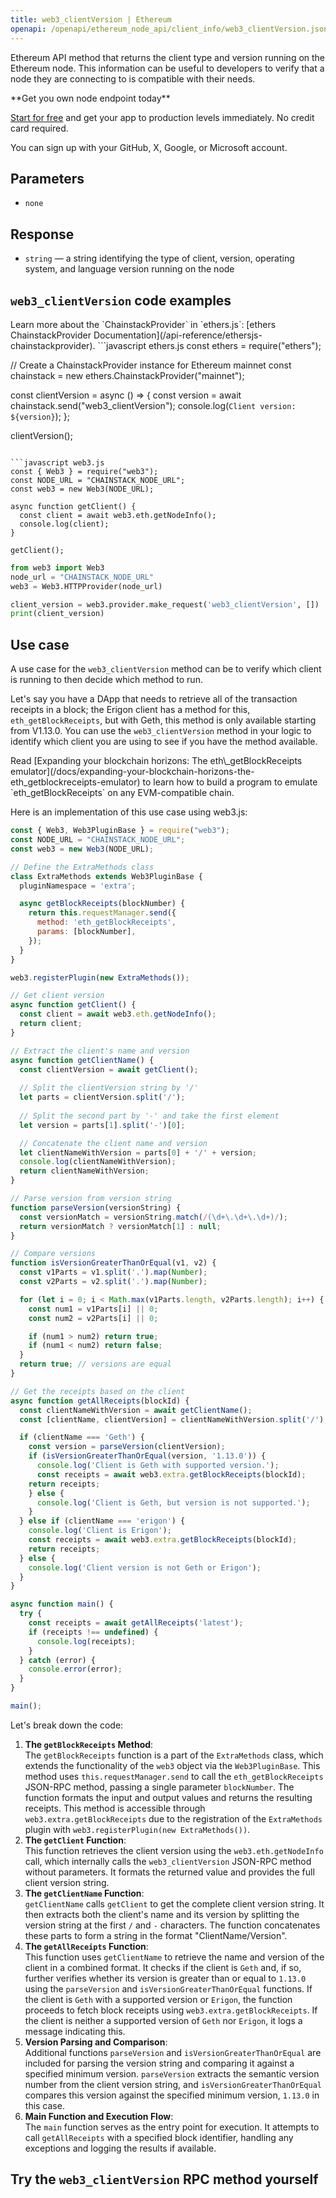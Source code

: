 ---
title: web3_clientVersion | Ethereum
openapi: /openapi/ethereum_node_api/client_info/web3_clientVersion.json POST /0a9d79d93fb2f4a4b1e04695da2b77a7
---

Ethereum API method that returns the client type and version running on the Ethereum node. This information can be useful to developers to verify that a node they are connecting to is compatible with their needs.

<Check>
**Get you own node endpoint today**

[Start for free](https://console.chainstack.com/) and get your app to production levels immediately. No credit card required.

You can sign up with your GitHub, X, Google, or Microsoft account.
</Check>


## Parameters

* `none`

## Response

* `string` — a string identifying the type of client, version, operating system, and language version running on the node

## `web3_clientVersion` code examples

<Note>
Learn more about the `ChainstackProvider` in `ethers.js`: [ethers ChainstackProvider Documentation](/api-reference/ethersjs-chainstackprovider).
</Note>

<CodeGroup>
```javascript ethers.js
const ethers = require("ethers");

// Create a ChainstackProvider instance for Ethereum mainnet
const chainstack = new ethers.ChainstackProvider("mainnet");

const clientVersion = async () => {
  const version = await chainstack.send("web3_clientVersion");
  console.log(`Client version: ${version}`);
};

clientVersion();
```

```javascript web3.js
const { Web3 } = require("web3");
const NODE_URL = "CHAINSTACK_NODE_URL";
const web3 = new Web3(NODE_URL);

async function getClient() {
  const client = await web3.eth.getNodeInfo();
  console.log(client);
}

getClient();
```

```python web3.py
from web3 import Web3  
node_url = "CHAINSTACK_NODE_URL"
web3 = Web3.HTTPProvider(node_url)

client_version = web3.provider.make_request('web3_clientVersion', [])
print(client_version)
```
</CodeGroup>


## Use case

A use case for the `web3_clientVersion` method can be to verify which client is running to then decide which method to run.

Let's say you have a DApp that needs to retrieve all of the transaction receipts in a block; the Erigon client has a method for this, `eth_getBlockReceipts`, but with Geth, this method is only available starting from V1.13.0. You can use the `web3_clientVersion` method in your logic to identify which client you are using to see if you have the method available.

<Note>
Read [Expanding your blockchain horizons: The eth\_getBlockReceipts emulator](/docs/expanding-your-blockchain-horizons-the-eth_getblockreceipts-emulator) to learn how to build a program to emulate `eth_getBlockReceipts` on any EVM-compatible chain.
</Note>


Here is an implementation of this use case using web3.js:

```javascript index.js
const { Web3, Web3PluginBase } = require("web3");
const NODE_URL = "CHAINSTACK_NODE_URL";
const web3 = new Web3(NODE_URL);

// Define the ExtraMethods class
class ExtraMethods extends Web3PluginBase {
  pluginNamespace = 'extra';

  async getBlockReceipts(blockNumber) {
    return this.requestManager.send({
      method: 'eth_getBlockReceipts',
      params: [blockNumber],
    });
  }
}

web3.registerPlugin(new ExtraMethods());

// Get client version
async function getClient() {
  const client = await web3.eth.getNodeInfo();
  return client;
}

// Extract the client's name and version
async function getClientName() {
  const clientVersion = await getClient();
  
  // Split the clientVersion string by '/'
  let parts = clientVersion.split('/');
  
  // Split the second part by '-' and take the first element
  let version = parts[1].split('-')[0];

  // Concatenate the client name and version
  let clientNameWithVersion = parts[0] + '/' + version;
  console.log(clientNameWithVersion);
  return clientNameWithVersion;
}

// Parse version from version string
function parseVersion(versionString) {
  const versionMatch = versionString.match(/(\d+\.\d+\.\d+)/);
  return versionMatch ? versionMatch[1] : null;
}

// Compare versions
function isVersionGreaterThanOrEqual(v1, v2) {
  const v1Parts = v1.split('.').map(Number);
  const v2Parts = v2.split('.').map(Number);

  for (let i = 0; i < Math.max(v1Parts.length, v2Parts.length); i++) {
    const num1 = v1Parts[i] || 0;
    const num2 = v2Parts[i] || 0;

    if (num1 > num2) return true;
    if (num1 < num2) return false;
  }
  return true; // versions are equal
}

// Get the receipts based on the client
async function getAllReceipts(blockId) {
  const clientNameWithVersion = await getClientName();
  const [clientName, clientVersion] = clientNameWithVersion.split('/');

  if (clientName === 'Geth') {
    const version = parseVersion(clientVersion);
    if (isVersionGreaterThanOrEqual(version, '1.13.0')) {
      console.log('Client is Geth with supported version.');
      const receipts = await web3.extra.getBlockReceipts(blockId);
    return receipts;
    } else {
      console.log('Client is Geth, but version is not supported.');
    }
  } else if (clientName === 'erigon') {
    console.log('Client is Erigon');
    const receipts = await web3.extra.getBlockReceipts(blockId);
    return receipts;
  } else {
    console.log('Client version is not Geth or Erigon');
  }
}

async function main() {
  try {
    const receipts = await getAllReceipts('latest');
    if (receipts !== undefined) {
      console.log(receipts);
    }
  } catch (error) {
    console.error(error);
  }
}

main();
```


Let's break down the code:

1. **The `getBlockReceipts` Method**:  
   The `getBlockReceipts` function is a part of the `ExtraMethods` class, which extends the functionality of the `web3` object via the `Web3PluginBase`. This method uses `this.requestManager.send` to call the `eth_getBlockReceipts` JSON-RPC method, passing a single parameter `blockNumber`. The function formats the input and output values and returns the resulting receipts. This method is accessible through `web3.extra.getBlockReceipts` due to the registration of the `ExtraMethods` plugin with `web3.registerPlugin(new ExtraMethods())`.
2. **The `getClient` Function**:  
   This function retrieves the client version using the `web3.eth.getNodeInfo` call, which internally calls the `web3_clientVersion` JSON-RPC method without parameters. It formats the returned value and provides the full client version string.
3. **The `getClientName` Function**:  
   `getClientName` calls `getClient` to get the complete client version string. It then extracts both the client's name and its version by splitting the version string at the first `/` and `-` characters. The function concatenates these parts to form a string in the format "ClientName/Version".
4. **The `getAllReceipts` Function**:  
   This function uses `getClientName` to retrieve the name and version of the client in a combined format. It checks if the client is `Geth` and, if so, further verifies whether its version is greater than or equal to `1.13.0` using the `parseVersion` and `isVersionGreaterThanOrEqual` functions. If the client is `Geth` with a supported version or `Erigon`, the function proceeds to fetch block receipts using `web3.extra.getBlockReceipts`. If the client is neither a supported version of `Geth` nor `Erigon`, it logs a message indicating this.
5. **Version Parsing and Comparison**:  
   Additional functions `parseVersion` and `isVersionGreaterThanOrEqual` are included for parsing the version string and comparing it against a specified minimum version. `parseVersion` extracts the semantic version number from the client version string, and `isVersionGreaterThanOrEqual` compares this version against the specified minimum version, `1.13.0` in this case.
6. **Main Function and Execution Flow**:  
   The `main` function serves as the entry point for execution. It attempts to call `getAllReceipts` with a specified block identifier, handling any exceptions and logging the results if available.

## Try the `web3_clientVersion` RPC method yourself